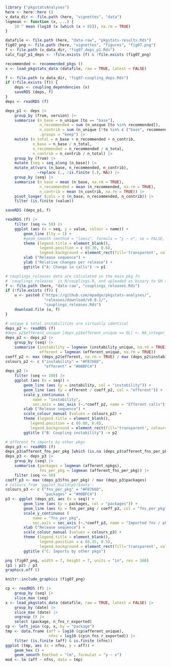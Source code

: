 

```r
library ("pkgstatsAnalyses")
here <- here::here ()
v_data_dir <- file.path (here, "vignettes", "data")
logmean <- function (x, ...) {
    10 ^ mean (log10 (x [which (x > 0)]), na.rm = TRUE)
}

datafile <- file.path (here, "data-raw", "pkgstats-results.Rds")
fig07_png <- file.path (here, "vignettes", "figures", "fig07.png")
f <- file.path (v_data_dir, "fig07_deps_p1.Rds")
calc_fig7_p1_deps <- !file.exists (f) & !file.exists (fig07_png)
```

```r
recommended <- recommended_pkgs ()
x <- load_pkgstats_data (datafile, raw = TRUE, latest = FALSE) 
```


```r
f <- file.path (v_data_dir, "fig07-coupling_deps.Rds")
if (!file.exists (f)) {
    deps <- coupling_dependencies (x)
    saveRDS (deps, f)
}
deps <- readRDS (f)
```


```r
deps_p1 <- deps |>
    group_by (from, version) |>
    summarise (n_base = n_unique [to == "base"],
               n_recommended = sum (n_unique [to %in% recommended]),
               n_contrib = sum (n_unique [!to %in% c ("base", recommended)]),
               .groups = "keep") |>
    mutate (n_total = n_base + n_recommended + n_contrib,
            n_base = n_base / n_total,
            n_recommended = n_recommended / n_total,
            n_contrib = n_contrib / n_total) |>
    group_by (from) |>
    mutate (seq = seq_along (n_base)) |>
    mutate_at(vars (n_base, n_recommended, n_contrib),
              ~replace (., !is.finite (.), NA)) |>
    group_by (seq) |>
    summarise (n_base = mean (n_base, na.rm = TRUE),
               n_recommended = mean (n_recommended, na.rm = TRUE),
               n_contrib = mean (n_contrib, na.rm = TRUE)) |>
    pivot_longer (cols = c (n_base, n_recommended, n_contrib)) |>
    filter (is.finite (value))

saveRDS (deps_p1, f)
```




```r
readRDS (f) |>
    filter (seq <= 50) |>
    ggplot (aes (x = seq, y = value, colour = name)) +
        geom_line (lty = 1) +
        #geom_smooth (method = "loess", formula = "y ~ x", se = FALSE, lwd = 0.5) +
        theme (legend.title = element_blank(),
               legend.position = c (0.30, 0.6),
               legend.background = element_rect(fill='transparent', colour='transparent')) +
        xlab ("Release sequence") +
        ylab ("Relative changes per release") +
        ggtitle ("A: Change in calls") -> p1
```


```r
# couplings_releases data are calculated in the main pkg fn
# `couplings_releases` in R/couplings.R, and uploaded as binary to GH release.
f <- file.path (here, "data-raw", "couplings_releases.Rds")
if (!file.exists (f)) {
    u <- paste0 ("https://github.com/mpadge/pkgstats-analyses/",
                 "releases/download/v0.0.1/",
                 "couplings_releases.Rds")
    download.file (u, f)
}
```

```r
# unique & total instabilities are virtually identical
deps_p2 <- readRDS (f)
#deps_p2$efferent_unique [deps_p2$efferent_unique == 0L] <- NA_integer_
deps_p2 <- deps_p2 |>
    group_by (seq) |>
    summarise (instability = logmean (instability_unique, na.rm = TRUE),
               efferent = logmean (efferent_unique, na.rm = TRUE))
coeff_p2 <- max (deps_p2$efferent, na.rm = TRUE) / max (deps_p2$instability, na.rm = TRUE)
colours_p2 <- c ("instability" = "#F8766D",
                 "efferent" = "#00BFC4")
deps_p2 |>
    filter (seq <= 100) |>
    ggplot (aes (x = seq)) +
        geom_line (aes (y = instability, col = "instability")) +
        geom_line (aes (y = efferent / coeff_p2, col = "efferent")) +
        scale_y_continuous (
            name = "instability",
            sec.axis = sec_axis (~.*coeff_p2, name = "Efferent calls")) +
        xlab ("Release sequence") +
        scale_colour_manual (values = colours_p2) +
        theme (legend.title = element_blank(),
           legend.position = c (0.80, 0.8),
           legend.background = element_rect(fill='transparent', colour='transparent')) +
        ggtitle ("B: Coupling instability") -> p2
```

```r
# afferent fn imports by other pkgs
deps_p3 <- readRDS (f)
deps_p3$afferent_fns_per_pkg [which (is.na (deps_p3$afferent_fns_per_pkg))] <- 0L
deps_p3 <- deps_p3 |>
    group_by (seq) |>
    summarise (packages = logmean (afferent_npkgs),
               fns_per_pkg = logmean (afferent_fns_per_pkg)) |>
    filter (seq <= 50)
coeff_p3 <- max (deps_p3$fns_per_pkg) / max (deps_p3$packages)
# colours from `ggplot_build(p1)$data`:
colours_p3 <- c ("fns_per_pkg" = "#F8766D",
                 "packages" = "#00BFC4")
p3 <- ggplot (deps_p3, aes (x = seq)) +
        geom_line (aes (y = packages, col = "packages")) +
        geom_line (aes (y = fns_per_pkg / coeff_p3, col = "fns_per_pkg")) +
        scale_y_continuous (
            name = "fns_per_pkg",
            sec.axis = sec_axis (~.*coeff_p3, name = "Imported fns / pkg")) +
        xlab ("Release sequence") +
        scale_colour_manual (values = colours_p3) +
        theme (legend.title = element_blank(),
               legend.position = c (0.15, 0.5),
               legend.background = element_rect(fill='transparent', colour='transparent')) +
        ggtitle ("C: Imports by other pkgs")
```


```r
png (fig07_png, width = 7, height = 7, units = "in", res = 300)
(p1 | p2) / p3
graphics.off ()
```

```r
knitr::include_graphics (fig07_png)
```

```r
cp <- readRDS (f) |>
    group_by (seq) |>
    slice_max (seq)
x <- load_pkgstats_data (datafile, raw = TRUE, latest = FALSE) |>
    group_by (date) |>
    slice_max (date) |>
    ungroup () |>
    select (package, n_fns_r_exported)
cp <- left_join (cp, x, by = "package")
tmp <- data.frame (aff = log10 (cp$afferent_unique),
                   nfns = log10 (cp$n_fns_r_exported)) |>
    filter (is.finite (aff) & is.finite (nfns))
ggplot (tmp, aes (x = nfns, y = aff)) +
    geom_hex () +
    geom_smooth (method = "lm", formulat = "y ~ x")
mod <- lm (aff ~ nfns, data = tmp)
```
